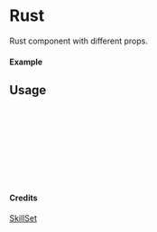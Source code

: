 
<Meta of={Rust} title="SkillSet/Rust" />

# Rust

Rust component with different props.

#### Example

<Canvas of={Rust.Primary} />

## Usage

```ts
import { Rust } from "yadl-ui";

const Example = () => {
  return (
      <Rust />
  );
};

export default Example;
```

#### Credits
[SkillSet](https://skillicons.dev)
